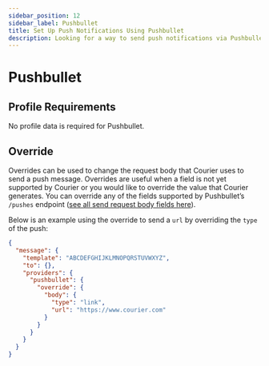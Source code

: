 ```yaml
---
sidebar_position: 12
sidebar_label: Pushbullet
title: Set Up Push Notifications Using Pushbullet
description: Looking for a way to send push notifications via Pushbullet? This step-by-step tutorial will show you how to integrate Pushbullet's API the easy way.
---
```


# Pushbullet

## Profile Requirements

No profile data is required for Pushbullet.

## Override

Overrides can be used to change the request body that Courier uses to send a push message. Overrides are useful when a field is not yet supported by Courier or you would like to override the value that Courier generates. You can override any of the fields supported by Pushbullet’s `/pushes` endpoint ([see all send request body fields here](https://docs.pushbullet.com/#create-push)).

Below is an example using the override to send a `url` by overriding the `type` of the push:

```json title=JSON
{
  "message": {
    "template": "ABCDEFGHIJKLMNOPQRSTUVWXYZ",
    "to": {},
    "providers": {
      "pushbullet": {
        "override": {
          "body": {
            "type": "link",
            "url": "https://www.courier.com"
          }
        }
      }
    }
  }
}
```
